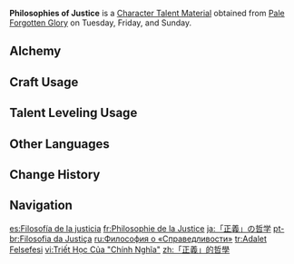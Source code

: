 {{Item Infobox
|id          = 104343
|image       = Item Philosophies of Justice.png
|type        = Character Talent Materials
|group2      = Talent Books
|invCategory = Character Development Items
|group       = Justice Books
|quality     = 4
|description = The sword of the [[Nation of Water]] is justice.<br>The law of Fontaine walks with the sword of justice in hand. Justice means judgment and reconciliation, the blade of judgment arrests the actions of evil, while reconciliation maintains order.
|day1        = Tuesday
|day2        = Friday
|day3        = Sunday
|source1     = Pale Forgotten Glory
|source2     = [[Parametric Transformer]]
|source3     = [[Chests]]
}}
'''Philosophies of Justice''' is a [[Character Talent Material]] obtained from [[Pale Forgotten Glory]] on Tuesday, Friday, and Sunday.

==Alchemy==
{{Recipe
|type = Crafting
|Guide to Justice = 3
|Mora = 550
|sort = Guide to Justice;Mora
}}

==Craft Usage==
{{Craft Usage}}

==Talent Leveling Usage==
{{Talent Leveling Usage}}

==Other Languages==
{{Other Languages
|en       = Philosophies of Justice
|zhs      = 「正义」的哲学
|zhs_rm   = "Zhèngyì" de Zhéxué
|zht      = 「正義」的哲學
|zht_rm   = "Zhèngyì" de Zhéxué
|zh_tl    = Philosophies of "Justice"
|ja       = 「正義」の哲学
|ja_rm    = "Seigi" no Tetsugaku
|ja_tl    = Philosophies of "Justice"
|ko       = 「정의」의 철학
|ko_rm    = 
|ko_tl    = 
|es       = Filosofía de la justicia
|es_tl    = Philosophy of Justice
|fr       = Philosophie de la Justice
|fr_tl    = Philosophy of Justice
|ru       = Философия о «Справедливости»
|ru_tl    = Philosophy of "Justice"
|th       = Philosophies of Justice
|vi       = Triết Học Của "Chính Nghĩa"
|vi_tl    = Philosophy of "Justice"
|de       = Philosophie der „Gerechtigkeit“
|de_tl    = Philosophy of "Justice"
|id       = Philosophies of Justice
|pt       = Filosofia da Justiça
|pt_tl    = 
|tr       = Adalet Felsefesi
|tr_tl    = Justice Philosophy
|it       = Filosofie della giustizia
|it_tl    = 
}}

==Change History==
{{Change History|4.0}}

==Navigation==
{{Development Item Navbox|Character Talent Materials}}

[[es:Filosofía de la justicia]]
[[fr:Philosophie de la Justice]]
[[ja:「正義」の哲学]]
[[pt-br:Filosofia da Justiça]]
[[ru:Философия о «Справедливости»]]
[[tr:Adalet Felsefesi]]
[[vi:Triết Học Của "Chính Nghĩa"]]
[[zh:「正義」的哲學]]
